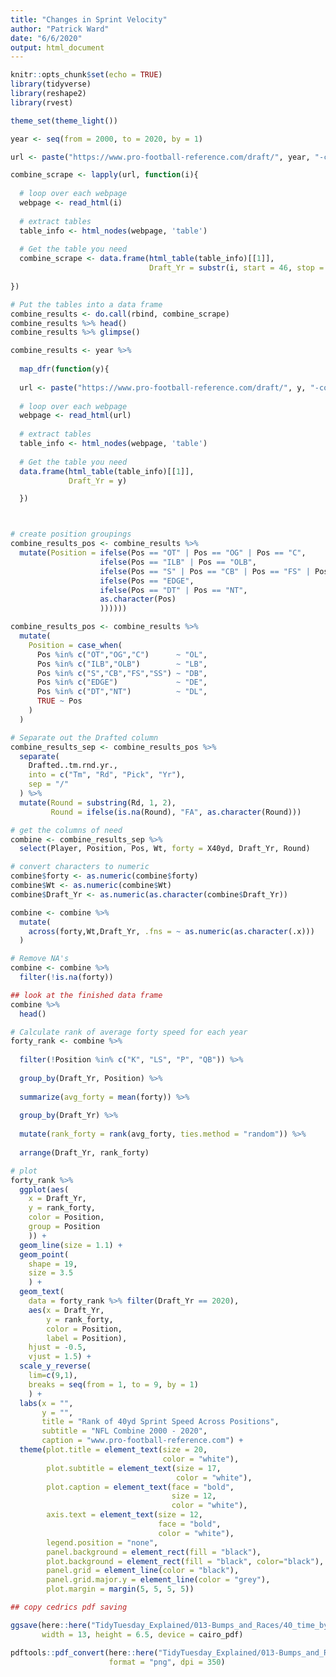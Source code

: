 ```yaml
---
title: "Changes in Sprint Velocity"
author: "Patrick Ward"
date: "6/6/2020"
output: html_document
---
```


```r

knitr::opts_chunk$set(echo = TRUE)
library(tidyverse)
library(reshape2)
library(rvest)

theme_set(theme_light())
```


```r

year <- seq(from = 2000, to = 2020, by = 1)

url <- paste("https://www.pro-football-reference.com/draft/", year, "-combine.htm", sep = "")

combine_scrape <- lapply(url, function(i){
  
  # loop over each webpage
  webpage <- read_html(i)
  
  # extract tables
  table_info <- html_nodes(webpage, 'table')
  
  # Get the table you need
  combine_scrape <- data.frame(html_table(table_info)[[1]], 
                               Draft_Yr = substr(i, start = 46, stop = 49))
  
})

# Put the tables into a data frame
combine_results <- do.call(rbind, combine_scrape)
combine_results %>% head()
combine_results %>% glimpse()

combine_results <- year %>% 
  
  map_dfr(function(y){
    
  url <- paste("https://www.pro-football-reference.com/draft/", y, "-combine.htm", sep = "")
  
  # loop over each webpage
  webpage <- read_html(url)
  
  # extract tables
  table_info <- html_nodes(webpage, 'table')
  
  # Get the table you need
  data.frame(html_table(table_info)[[1]], 
             Draft_Yr = y)

  })



# create position groupings
combine_results_pos <- combine_results %>% 
  mutate(Position = ifelse(Pos == "OT" | Pos == "OG" | Pos == "C",               "OL",
                    ifelse(Pos == "ILB" | Pos == "OLB",                          "LB",
                    ifelse(Pos == "S" | Pos == "CB" | Pos == "FS" | Pos == "SS", "DB",
                    ifelse(Pos == "EDGE",                                        "DE",
                    ifelse(Pos == "DT" | Pos == "NT",                            "DL",
                    as.character(Pos)
                    ))))))

combine_results_pos <- combine_results %>% 
  mutate(
    Position = case_when(
      Pos %in% c("OT","OG","C")      ~ "OL",
      Pos %in% c("ILB","OLB")        ~ "LB",
      Pos %in% c("S","CB","FS","SS") ~ "DB",
      Pos %in% c("EDGE")             ~ "DE",
      Pos %in% c("DT","NT")          ~ "DL",
      TRUE ~ Pos
    )
  )

# Separate out the Drafted column
combine_results_sep <- combine_results_pos %>% 
  separate(
    Drafted..tm.rnd.yr.,
    into = c("Tm", "Rd", "Pick", "Yr"),
    sep = "/"
  ) %>%
  mutate(Round = substring(Rd, 1, 2),
         Round = ifelse(is.na(Round), "FA", as.character(Round)))

# get the columns of need
combine <- combine_results_sep %>%
  select(Player, Position, Pos, Wt, forty = X40yd, Draft_Yr, Round)

# convert characters to numeric
combine$forty <- as.numeric(combine$forty)
combine$Wt <- as.numeric(combine$Wt)
combine$Draft_Yr <- as.numeric(as.character(combine$Draft_Yr))

combine <- combine %>% 
  mutate(
    across(forty,Wt,Draft_Yr, .fns = ~ as.numeric(as.character(.x)))
  )

# Remove NA's
combine <- combine %>%
  filter(!is.na(forty))

## look at the finished data frame
combine %>%
  head()

```


```r

# Calculate rank of average forty speed for each year
forty_rank <- combine %>%
  
  filter(!Position %in% c("K", "LS", "P", "QB")) %>%
  
  group_by(Draft_Yr, Position) %>%
  
  summarize(avg_forty = mean(forty)) %>%
  
  group_by(Draft_Yr) %>%
  
  mutate(rank_forty = rank(avg_forty, ties.method = "random")) %>%
  
  arrange(Draft_Yr, rank_forty)

# plot
forty_rank %>%
  ggplot(aes(
    x = Draft_Yr,
    y = rank_forty,
    color = Position,
    group = Position
    )) +
  geom_line(size = 1.1) +
  geom_point(
    shape = 19, 
    size = 3.5
    ) +
  geom_text(
    data = forty_rank %>% filter(Draft_Yr == 2020),
    aes(x = Draft_Yr,
        y = rank_forty,
        color = Position,
        label = Position),
    hjust = -0.5,
    vjust = 1.5) +
  scale_y_reverse(
    lim=c(9,1),
    breaks = seq(from = 1, to = 9, by = 1)
    ) +
  labs(x = "",
       y = "",
       title = "Rank of 40yd Sprint Speed Across Positions",
       subtitle = "NFL Combine 2000 - 2020",
       caption = "www.pro-football-reference.com") +
  theme(plot.title = element_text(size = 20,
                                  color = "white"),
        plot.subtitle = element_text(size = 17, 
                                     color = "white"),
        plot.caption = element_text(face = "bold", 
                                    size = 12,
                                    color = "white"),
        axis.text = element_text(size = 12, 
                                 face = "bold",
                                 color = "white"),
        legend.position = "none",
        panel.background = element_rect(fill = "black"),
        plot.background = element_rect(fill = "black", color="black"),
        panel.grid = element_line(color = "black"),
        panel.grid.major.y = element_line(color = "grey"),
        plot.margin = margin(5, 5, 5, 5))
```

```r

## copy cedrics pdf saving

ggsave(here::here("TidyTuesday_Explained/013-Bumps_and_Races/40_time_by_position_bump_chart.pdf"), 
       width = 13, height = 6.5, device = cairo_pdf)

pdftools::pdf_convert(here::here("TidyTuesday_Explained/013-Bumps_and_Races/40_time_by_position_bump_chart.pdf"),
                      format = "png", dpi = 350)


```